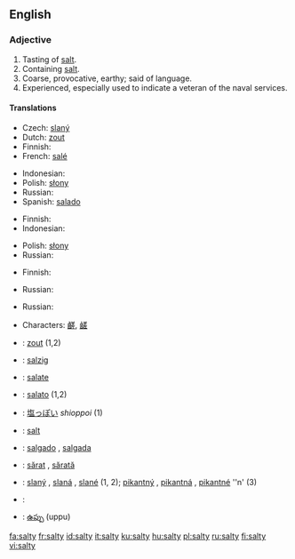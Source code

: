 ==English==

===Adjective===
{{en-adj|salti|er}}

# Tasting of [[salt]].
# Containing [[salt]].
# Coarse, provocative, earthy; said of language.
# Experienced, especially used to indicate a veteran of the naval services.

====Translations====
{{trans-top|tasting of salt}}
* Czech: [[slaný]]
* Dutch: [[zout]]
* Finnish: {{t|fi|suolainen}}
* French: [[salé]]
{{trans-mid}}
* Indonesian: {{t|id|asin}}
* Polish: [[słony]]
* Russian: {{t|ru|солёный|sc=Cyrl|tr=sol'ónyj}}
* Spanish: [[salado]]
{{trans-bottom}}

{{trans-top|containing salt}}
* Finnish: {{t|fi|suolainen}}
* Indonesian: {{t|id|asin}}
{{trans-mid}}
* Polish: [[słony]]
* Russian: {{t|ru|солёный|sc=Cyrl|tr=sol'ónyj}}
{{trans-bottom}}

{{trans-top|of language: coarse, provocative}}
* Finnish: {{t|fi|rasvainen}}
{{trans-mid}}
* Russian: {{t|ru|солёный|sc=Cyrl|tr=sol'ónyj}}
{{trans-bottom}}

{{trans-top|experienced}}
* Russian: {{t|ru|бывалый|sc=Cyrl|tr=byvályj}}
{{trans-mid}}
{{trans-bottom}}

{{checktrans-top}}
* {{ttbc|Chinese}} Characters: [[鹺]], [[鹾]]
* {{ttbc|Dutch}}: [[zout]] (1,2)
* {{ttbc|German}}: [[salzig]]
* {{ttbc|Interlingua}}: [[salate]]
* {{ttbc|Italian}}: [[salato]] {{m}} (1,2)
* {{ttbc|Japanese}}: [[塩っぽい]] ''shioppoi'' (1)
{{trans-mid}}
* {{ttbc|Norwegian}}: [[salt#Norwegian|salt]]
* {{ttbc|Portuguese}}: [[salgado]] {{m}}, [[salgada]] {{f}}
* {{ttbc|Romanian}}: [[sărat]] {{m}}, [[sărată]] {{f}}
* {{ttbc|Slovak}}: [[slaný]] {{m}}, [[slaná]] {{f}}, [[slané]] {{n}} (1, 2); [[pikantný]] {{m}}, [[pikantná]] {{f}}, [[pikantné]] ''n' (3)
* {{ttbc|Swedish}}: {{t|sv|salt}}
* {{ttbc|Telugu}}: [[ఉప్పు]] (uppu)
{{trans-bottom}}

[[fa:salty]]
[[fr:salty]]
[[id:salty]]
[[it:salty]]
[[ku:salty]]
[[hu:salty]]
[[pl:salty]]
[[ru:salty]]
[[fi:salty]]
[[vi:salty]]